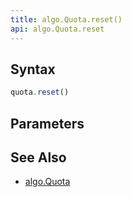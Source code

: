 ```yaml
---
title: algo.Quota.reset()
api: algo.Quota.reset
---
```


## Syntax

``` js
quota.reset()
```

## Parameters

<Parameters/>

## See Also

* [algo.Quota](/reference/api/algo/Quota)
